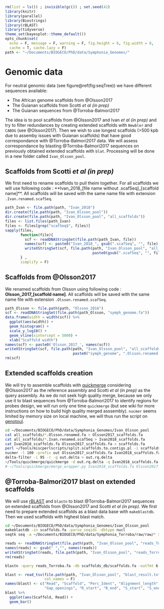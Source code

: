 ```r
rm(list = ls()) ; invisible(gc()) ; set.seed(42)
library(knitr)
library(parallel)
library(Biostrings)
library(rBLAST)
library(tidyverse)
theme_set(bayesplot::theme_default())
opts_chunk$set(
  echo = F, message = F, warning = F, fig.height = 6, fig.width = 8,
  cache = T, cache.lazy = F)
path <- "~/Documents/BIOGECO/PhD/data/Symphonia_Genomes/"
```

# Genomic data

For neutral genomic data (see figure\@ref(fig:seqTree)) we have different sequences available:

* The African genome scaffolds from @Olsson2017
* The Guianan scaffolds from Scotti *et al (in prep)*
* The Guianan sequences from @Torroba-Balmori2017

The idea is to pool scaffolds from @Olsson2017 and Ivan *et al (in prep)* and try to filter redundances by creating extended scaffolds with `Newbler` and `CABOG` (see @Olsson2017). Then we wish to use longest scaffolds (>500 kpb due to assemby issues with Guianan scaffolds) that have good correspondance with @Torroba-Balmori2017 data. We will assess correspondance by blasting @Torroba-Balmori2017 sequences on previously obtained extended scaffolds with `blat`. Processing will be done in a new folder called `Ivan_Olsson_pool`.

## Scaffolds from Scotti *et al (in prep)*

We first need to rename scaffolds to pull theim together. For all scaffolds we will use following code : **Ivan_2018_[file name without .scafSeq]_[scaffold name]**. All scaffolds will be saved with the same name file with extension `.Ivan.renamed.scafSeq`.

```r
path_Ivan <- file.path(path, "Ivan_2018")
dir.create(file.path(path, "Ivan_Olsson_pool"))
dir.create(file.path(path, "Ivan_Olsson_pool", "all_scaffolds"))
files <- list.files(path_Ivan)
files <- files[grep("scafSeq$", files)]
sapply(files, 
       function(file){
         scf <- readDNAStringSet(file.path(path_Ivan, file))
         names(scf) <- paste0("Ivan_2018_", gsub(".scafSeq", "", file), "_", names(scf))
         writeXStringSet(scf, file.path(path, "Ivan_Olsson_pool", "all_scaffolds",
                                        paste0(gsub(".scafSeq", "", file), ".Ivan.renamed.scafSeq")))
       } ,
       simplify = F)
```

## Scaffolds from @Olsson2017

We renamed scaffolds from Olsson using following code : **Olsson_2017_[scaffold name]**. All scaffolds will be saved with the same name file with extension `.Olsson.renamed.scafSeq`.

```r
path_Olsson <- file.path(path, "Olsson_2016")
scf <- readDNAStringSet(file.path(path_Olsson, "symph_genome.fa"))
data.frame(width = width(scf)) %>% 
  ggplot(aes(width)) +
  geom_histogram() +
  scale_y_log10() +
  geom_vline(xintercept = 5000) +
  xlab("Scaffold width")
names(scf) <- paste0('Olsson_2017_', names(scf))
writeXStringSet(scf, file.path(path, "Ivan_Olsson_pool", "all_scaffolds",
                               paste0("symph_genome", ".Olsson.renamed.fa")))
rm(scf)
```

## Extended scaffolds creation

We will try to assemble scaffolds with [quickmerge](https://github.com/mahulchak/quickmerge) considering @Olsson2017 as the reference assembly and Scotti *et al (in prep)* as the query assembly. As we do not seek high quality merge, because we only use it to blast sequences from @Torroba-Balmori2017 to identify regions for probes design, we will run only one time `quickmerge` (but see wiki for more instructions on how to build high quality merged asssembly). `nucmer` seems limited by memory size on local machine, we will thus run the script on [genotoul](http://bioinfo.genotoul.fr/).

```bash
cd ~/Documents/BIOGECO/PhD/data/Symphonia_Genomes/Ivan_Olsson_pool
cat all_scaffolds/*.Olsson.renamed.fa > Olsson2017_scaffolds.fa 
cat all_scaffolds/*.Ivan.renamed.scafSeq > Ivan2018_scaffolds.fa
cat Ivan2018_scaffolds.fa Olsson2017_scaffolds.fa > scaffolds.fa
perl ~/Tools/miscperlscripts/split.scaffolds.to.contigs.pl -i scaffolds.fa -o contigs.fa 
nucmer -l 100 -prefix out Olsson2017_scaffolds.fa Ivan2018_scaffolds.fa
delta-filter -i 95 -r -q out.delta > out.rq.delta
~/Tools/quickmerge/quickmerge -d out.rq.delta -q Ivan2018_scaffolds.fa -r Olsson2017_scaffolds.fa -hco 5.0 -c 1.5 -l n -ml m
# ~/Tools/quickmerge/merge_wrapper.py Ivan2018_scaffolds.fa Olsson2017_scaffolds.fa
```

<!-- We first prepare file for extended scaffolds creation by pooling together scaffolds. We first create one pool for @Olsson2017 and one for Scotti *et al (in prep)*. We filter scaffolds from Scotti *et al (in prep)* with a length above 5 kbp. Then we pool all scaffolds together. We break theim with [Mads Ablersten script](https://github.com/MadsAlbertsen/miscperlscripts/blob/master/split.scaffolds.to.contigs.pl). And we re-assemble scaffolds with [SSPACE](https://academic.oup.com/bioinformatics/article/27/4/578/197626). We lack reads library to do scaffolding with any software. -->

<!-- [ZORRO](http://www.lge.ibi.unicamp.br/zorro/) might be the tool te reassemble scaffolds from the two assembly (Scotti *et al (In prep)* and @Olsson2017). We need to prepare the two assembly librairies in two fasta files with all scaffolds. Then we need to break scaffolds into contigs with `split_at_Ns.pl` function. Finally we can use `zorro.pl` function to re-assemble all contigs into consensus extended scaffolds. -->

<!-- [CAMSA](https://github.com/compbiol/CAMSA) might have been a solution for extended scaffolds creation but it works with scaffolds in specific CAMSA format (not in FASTA format). They have a utility to convert FASTA to CAMSA (`fasta2camsa.py`). But it need in input both scaffolds (that we have) and original contigs (that we do not have). Consequently for the moment CAMSA is a dead end.  -->

<!-- We will thus have a look to [SSPACE](https://github.com/nsoranzo/sspace_basic).  -->

## @Torroba-Balmori2017 blast on extended scaffolds

We will use [rBLAST](https://github.com/mhahsler/rBLAST) and `blastn` to blast @Torroba-Balmori2017 sequences on extended scaffolds from @Olsson2017 and Scotti *et al (in prep)*. We first need to prepare extended scaffolds as a blast data base with `makeblastdb`. Then we used scaffolds with highest blast match.

```bash
cd ~/Documents/BIOGECO/PhD/data/Symphonia_Genomes/Ivan_Olsson_pool
makeblastdb -in scaffolds.fa -parse_seqids -dbtype nucl
seqtk seq -a ~/Documents/BIOGECO/PhD/data/Symphonia_Torroba/raw/raw/* > reads_Torroba.fa
```

```r
reads <- readDNAStringSet(file.path(path, "Ivan_Olsson_pool", "reads_Torroba.fa"))
names(reads) <- gsub(" ","", names(reads))
writeXStringSet(reads, file.path(path, "Ivan_Olsson_pool", "reads_Torroba.fa"))
rm(reads)
```

```bash
blastn -query reads_Torroba.fa -db scaffolds_db/scaffolds.fa -outfmt 6 -num_alignments 1 -out blast_result.txt
```

```r
blast <- read_tsv(file.path(path, "Ivan_Olsson_pool", "blast_result.txt"),
                  col_names = F)
names(blast) <- c("Read", "Scaffold", "Perc_Ident", "Alignment_length", "Mismatches",
                  "Gap_openings", "R_start", "R_end", "S_start", "S_end", "E", "Bits")
blast %>% 
  ggplot(aes(Scaffold, Read)) +
  geom_bar()
```

